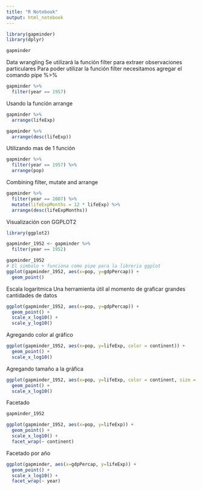 ```yaml
---
title: "R Notebook"
output: html_notebook
---
```


```r
library(gapminder)
library(dplyr)

gapminder
```

Data wrangling
Se utilizará la función filter para extraer observaciones particulares
Para poder utilizar la función filter necesitamos agregar el comando pipe %>%
```r
gapminder %>%
  filter(year == 1957)

```

Usando la función arrange
```r
gapminder %>%
  arrange(lifeExp)

gapminder %>%
  arrange(desc(lifeExp))

```
Utilizando mas de 1 función
```r
gapminder %>%
  filter(year == 1957) %>%
  arrange(pop)

```
Combining filter, mutate and arrange
```r
gapminder %>%
  filter(year == 2007) %>%
  mutate(lifeExpMonths = 12 * lifeExp) %>%
  arrange(desc(lifeExpMonths))
```

Visualización con GGPLOT2
```r
library(ggplot2)

gapminder_1952 <- gapminder %>%
  filter(year == 1952)

gapminder_1952
# El simbolo + funciona como pipe para la libreria ggplot
ggplot(gapminder_1952, aes(x=pop, y=gdpPercap)) +
  geom_point()

```

Escala logaritmica
Una herramienta útil al momento de graficar grandes cantidades de datos
```r
ggplot(gapminder_1952, aes(x=pop, y=gdpPercap)) +
  geom_point() +
  scale_x_log10() +
  scale_y_log10()

```

Agregando color al gráfico
```r
ggplot(gapminder_1952, aes(x=pop, y=lifeExp, color = continent)) +
  geom_point() +
  scale_x_log10()

```

Agregando tamaño a la gráfica
```r
ggplot(gapminder_1952, aes(x=pop, y=lifeExp, color = continent, size = gdpPercap)) +
  geom_point() +
  scale_x_log10()

```

Facetado
```r
gapminder_1952

ggplot(gapminder_1952, aes(x=pop, y=lifeExp)) +
  geom_point() +
  scale_x_log10() +
  facet_wrap(~ continent)

```

Facetado por año
```r

ggplot(gapminder, aes(x=gdpPercap, y=lifeExp)) +
  geom_point() +
  scale_x_log10() +
  facet_wrap(~ year)

```


